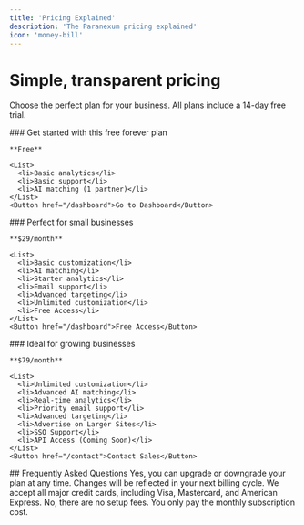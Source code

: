 ```yaml
---
title: 'Pricing Explained'
description: 'The Paranexum pricing explained'
icon: 'money-bill'
---
```


# Simple, transparent pricing
Choose the perfect plan for your business. All plans include a 14-day free trial.

<CardGroup cols={3}>
  <Card title="Starter" icon="rocket">
    ### Get started with this free forever plan
    
    **Free**
    
    <List>
      <li>Basic analytics</li>
      <li>Basic support</li>
      <li>AI matching (1 partner)</li>
    </List>
    <Button href="/dashboard">Go to Dashboard</Button>
  </Card>
  <Card title="Business" icon="building" color="blue">
    ### Perfect for small businesses
    
    **$29/month**
    
    <List>
      <li>Basic customization</li>
      <li>AI matching</li>
      <li>Starter analytics</li>
      <li>Email support</li>
      <li>Advanced targeting</li>
      <li>Unlimited customization</li>
      <li>Free Access</li>
    </List>
    <Button href="/dashboard">Free Access</Button>
  </Card>
  <Card title="Professional" icon="star">
    ### Ideal for growing businesses
    
    **$79/month**
    
    <List>
      <li>Unlimited customization</li>
      <li>Advanced AI matching</li>
      <li>Real-time analytics</li>
      <li>Priority email support</li>
      <li>Advanced targeting</li>
      <li>Advertise on Larger Sites</li>
      <li>SSO Support</li>
      <li>API Access (Coming Soon)</li>
    </List>
    <Button href="/contact">Contact Sales</Button>
  </Card>
</CardGroup>
## Frequently Asked Questions
<AccordionGroup>
  <Accordion title="Can I change plans later?">
    Yes, you can upgrade or downgrade your plan at any time. Changes will be reflected in your next billing cycle.
  </Accordion>
  <Accordion title="What payment methods do you accept?">
    We accept all major credit cards, including Visa, Mastercard, and American Express.
  </Accordion>
  <Accordion title="Is there a setup fee?">
    No, there are no setup fees. You only pay the monthly subscription cost.
  </Accordion>
</AccordionGroup>